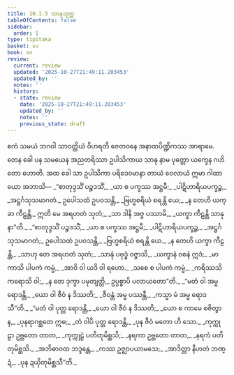 ```yaml
---
title: 10.1.5 သာနုသုတ္တ
tableOfContents: false
sidebar:
  order: 5
type: tipitaka
basket: su
book: sn
review:
  current: review
  updated: '2025-10-27T21:49:11.203453'
  updated_by: ''
  notes: ''
  history:
  - state: review
    date: '2025-10-27T21:49:11.203453'
    updated_by: ''
    notes: ''
    previous_state: draft
---
```



<ReviewStatus review={frontmatter.review} showDetails={true} />

<HypothesisAnnotation frontmatter={frontmatter} />

<DynamicBreadcrumb />

<Division number="239" book="sn" e="ch" v="18" p="315">

<Paragraph number="1469" book="sn">
ဧကံ သမယံ ဘဂဝါ သာဝတ္ထိယံ ဝိဟရတိ ဇေတဝနေ အနာထပိဏ္ဍိကဿ အာရာမေ. တေန ခေါ ပန သမယေန အညတရိဿာ ဥပါသိကာယ သာနု နာမ ပုတ္တော ယက္ခေန ဂဟိတော ဟောတိ. အထ ခေါ သာ ဥပါသိကာ ပရိဒေဝမာနာ တာယံ ဝေလာယံ ဣမာ ဂါထာယော အဘာသိ—
</Paragraph>

<Paragraph number="1470" type="verses" book="sn">
_“စာတုဒ္ဒသိံ ပဉ္စဒသိံ,_  
_ယာ စ ပက္ခဿ အဋ္ဌမီ;_  
_ပါဋိဟာရိယပက္ခဉ္စ,_  
_အဋ္ဌင်္ဂသုသမာဂတံ._  

</Paragraph>

<Paragraph number="1471" book="sn">
ဥပေါသထံ ဥပဝသန္တိ,_  
_ဗြဟ္မစရိယံ စရန္တိ ယေ;_  
_န တေဟိ ယက္ခာ ကီဠန္တိ,_  
ဣတိ မေ အရဟတံ သုတံ;_  
_သာ ဒါနိ အဇ္ဇ ပဿာမိ,_  
_ယက္ခာ ကီဠန္တိ သာနုနာ”တိ._  

</Paragraph>

<Paragraph number="1472" type="verses" book="sn">
_“စာတုဒ္ဒသိံ ပဉ္စဒသိံ,_  
_ယာ စ ပက္ခဿ အဋ္ဌမီ;_  
_ပါဋိဟာရိယပက္ခဉ္စ,_  
_အဋ္ဌင်္ဂသုသမာဂတံ;_  
ဥပေါသထံ ဥပဝသန္တိ,_  
_ဗြဟ္မစရိယံ စရန္တိ ယေ._  

</Paragraph>

<Paragraph number="1473" type="verses" book="sn">
_န တေဟိ ယက္ခာ ကီဠန္တိ,_  
_သာဟု တေ အရဟတံ သုတံ;_  
_သာနုံ ပဗုဒ္ဓံ ဝဇ္ဇာသိ,_  
_ယက္ခာနံ ဝစနံ ဣဒံ;_  
_မာကာသိ ပါပကံ ကမ္မံ,_  
_အာဝိ ဝါ ယဒိ ဝါ ရဟော._  

</Paragraph>

<Paragraph number="1474" type="verses" book="sn">
_သစေ စ ပါပကံ ကမ္မံ,_  
_ကရိဿသိ ကရောသိ ဝါ;_  
_န တေ ဒုက္ခာ ပမုတျတ္ထိ,_  
ဥပ္ပစ္စာပိ ပလာယတော”တိ._  

</Paragraph>

<Paragraph number="1475" type="verses" book="sn">
_“မတံ ဝါ အမ္မ ရောဒန္တိ,_  
_ယော ဝါ ဇီဝံ န ဒိဿတိ;_  
_ဇီဝန္တံ အမ္မ ပဿန္တီ,_  
_ကသ္မာ မံ အမ္မ ရောဒသီ”တိ._  

</Paragraph>

<Paragraph number="1476" type="verses" book="sn">
_“မတံ ဝါ ပုတ္တ ရောဒန္တိ,_  
_ယော ဝါ ဇီဝံ န ဒိဿတိ;_  
_ယော စ ကာမေ စဇိတွာန,_  
_ပုနရာဂစ္ဆတေ ဣဓ;_  
_တံ ဝါပိ ပုတ္တ ရောဒန္တိ,_  
_ပုန ဇီဝံ မတော ဟိ သော._  

</Paragraph>

<Paragraph number="1477" type="verses" book="sn">
_ကုက္ကုဠာ ဥဗ္ဘတော တာတ,_  
_ကုက္ကုဠံ ပတိတုမိစ္ဆသိ;_  
_နရကာ ဥဗ္ဘတော တာတ,_  
_နရကံ ပတိတုမိစ္ဆသိ._  

</Paragraph>

<Paragraph number="1478" type="verses" book="sn">
_အဘိဓာဝထ ဘဒ္ဒန္တေ,_  
_ကဿ ဥဇ္ဈာပယာမသေ;_  
_အာဒိတ္တာ နီဟတံ ဘဏ္ဍံ,_  
_ပုန ဍယှိတုမိစ္ဆသီ”တိ._
</Paragraph>
</Division>